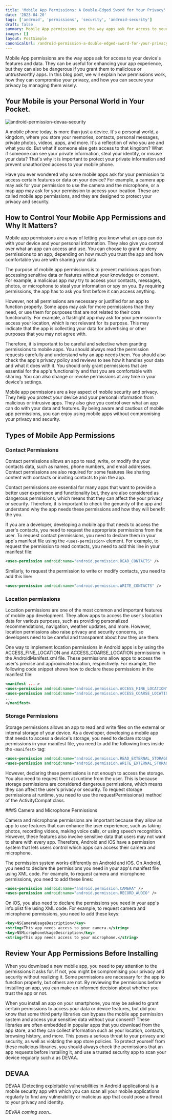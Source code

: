 ```yaml
---
title: 'Mobile App Permissions: A Double-Edged Sword for Your Privacy'
date: '2023-04-20'
tags: ['android', 'permissions', 'security', 'android-security']
draft: false
summary: Mobile App permissions are the way apps ask for access to your device's features and data. They can be useful for enhancing your app experience, but they can also be dangerous if you grant them to malicious or untrustworthy apps. In this blog post, we will explain how permissions work, how they can compromise your privacy, and how you can secure your privacy by managing them wisely.
images: []
layout: PostSimple
canonicalUrl: /android-permission-a-double-edged-sword-for-your-privacy
---
```


Mobile App permissions are the way apps ask for access to your device's features and data. They can be useful for enhancing your app experience, but they can also be dangerous if you grant them to malicious or untrustworthy apps. In this blog post, we will explain how permissions work, how they can compromise your privacy, and how you can secure your privacy by managing them wisely.

## Your Mobile is your Personal World in Your Pocket.

![android-permission-devaa-security](/static/images/2138.jpg)

A mobile phone today, is more than just a device. It's a personal world, a kingdom, where you store your memories, contacts, personal messages, private photos, videos, apps, and more. It's a reflection of who you are and what you do. But what if someone else gets access to that kingdom? What if someone can see your private information, steal your identity, or misuse your data? That's why it is important to protect your private information and prevent unauthorized access to your mobile phone.

Have you ever wondered why some mobile apps ask for your permission to access certain features or data on your device? For example, a camera app may ask for your permission to use the camera and the microphone, or a map app may ask for your permission to access your location. These are called mobile app permissions, and they are designed to protect your privacy and security.

## How to Control Your Mobile App Permissions and Why It Matters?

Mobile app permissions are a way of letting you know what an app can do with your device and your personal information. They also give you control over what an app can access and use. You can choose to grant or deny permissions to an app, depending on how much you trust the app and how comfortable you are with sharing your data.

The purpose of mobile app permissions is to prevent malicious apps from accessing sensitive data or features without your knowledge or consent. For example, a malicious app may try to access your contacts, messages, photos, or microphone to steal your information or spy on you. By requiring permissions, the app has to ask you first before it can access anything.

However, not all permissions are necessary or justified for an app to function properly. Some apps may ask for more permissions than they need, or use them for purposes that are not related to their core functionality. For example, a flashlight app may ask for your permission to access your location, which is not relevant for its purpose. This may indicate that the app is collecting your data for advertising or other purposes that you may not agree with.

Therefore, it is important to be careful and selective when granting permissions to mobile apps. You should always read the permission requests carefully and understand why an app needs them. You should also check the app's privacy policy and reviews to see how it handles your data and what it does with it. You should only grant permissions that are essential for the app's functionality and that you are comfortable with sharing. You can also change or revoke permissions at any time in your device's settings.

Mobile app permissions are a key aspect of mobile security and privacy. They help you protect your device and your personal information from malicious or intrusive apps. They also give you control over what an app can do with your data and features. By being aware and cautious of mobile app permissions, you can enjoy using mobile apps without compromising your privacy and security.

## Types of Mobile App Permissions

### Contact Permissions

Contact permissions allows an app to read, write, or modify the your contacts data, such as names, phone numbers, and email addresses. Contact permissions are also required for some features like sharing content with contacts or inviting contacts to join the app.

Contact permissions are essential for many apps that want to provide a better user experience and functionality but, they are also considered as dangerous permissions, which means that they can affect the your privacy or security. Therefore, it is important to check the genunity of the app and understand why the app needs these permissions and how they will benefit the you.

If you are a developer, developing a mobile app that needs to access the user's contacts, you need to request the appropriate permissions from the user.
To request contact permissions, you need to declare them in your app's manifest file using the `<uses-permission>` element. For example, to request the permission to read contacts, you need to add this line in your manifest file:

```xml
<uses-permission android:name="android.permission.READ_CONTACTS" />
```

Similarly, to request the permission to write or modify contacts, you need to add this line:

```xml
<uses-permission android:name="android.permission.WRITE_CONTACTS" />
```

### Location permissions

Location permissions are one of the most common and important features of mobile app development. They allow apps to access the user's location data for various purposes, such as providing personalized recommendations, navigation, weather updates, and more. However, location permissions also raise privacy and security concerns, so developers need to be careful and transparent about how they use them.

One way to implement location permissions in Android apps is by using the ACCESS_FINE_LOCATION and ACCESS_COARSE_LOCATION permissions in the AndroidManifest.xml file. These permissions allow apps to access the user's precise and approximate location, respectively. For example, the following code snippet shows how to declare these permissions in the manifest file:

```xml
<manifest ... >
<uses-permission android:name="android.permission.ACCESS_FINE_LOCATION" />
<uses-permission android:name="android.permission.ACCESS_COARSE_LOCATION" />
...
</manifest>
```

### Storage Permissions

Storage permissions allows an app to read and write files on the external or internal storage of your device.
As a developer, developing a mobile app that needs to access a device's storage, you need to declare storage permissions in your manifest file, you need to add the following lines inside the `<manifest>` tag:

```xml
<uses-permission android:name="android.permission.READ_EXTERNAL_STORAGE" />
<uses-permission android:name="android.permission.WRITE_EXTERNAL_STORAGE" />
```

However, declaring these permissions is not enough to access the storage. You also need to request them at runtime from the user. This is because storage permissions are considered dangerous permissions, which means they can affect the user's privacy or security. To request storage permissions at runtime, you need to use the requestPermissions() method of the ActivityCompat class.

###S Camera and Microphone Permissions

Camera and microphone permissions are important because they allow an app to use features that can enhance the user experience, such as taking photos, recording videos, making voice calls, or using speech recognition. However, these features also involve sensitive data that users may not want to share with every app. Therefore, Android and iOS have a permission system that lets users control which apps can access their camera and microphone.

The permission system works differently on Android and iOS. On Android, you need to declare the permissions you need in your app's manifest file using XML code. For example, to request camera and microphone permissions, you need to add these lines:

```xml
<uses-permission android:name="android.permission.CAMERA" />
<uses-permission android:name="android.permission.RECORD_AUDIO" />
```

On iOS, you also need to declare the permissions you need in your app's info.plist file using XML code. For example, to request camera and microphone permissions, you need to add these keys:

```xml
<key>NSCameraUsageDescription</key>
<string>This app needs access to your camera.</string>
<key>NSMicrophoneUsageDescription</key>
<string>This app needs access to your microphone.</string>
```

## Review Your App Permissions Before Installing

When you download a new mobile app, you need to pay attention to the permissions it asks for. If not, you might be compromising your privacy and security without realizing it. Some permissions are necessary for the app to function properly, but others are not. By reviewing the permissions before installing an app, you can make an informed decision about whether you trust the app or not.

When you install an app on your smartphone, you may be asked to grant certain permissions to access your data or device features, but did you know that some third party libraries can bypass the mobile app permission system and access your sensitive data without your consent? These libraries are often embedded in popular apps that you download from the app store, and they can collect information such as your location, contacts, browsing history, and more. This poses a serious threat to your privacy and security, as well as violating the app store policies. To protect yourself from these malicious libraries, you should always check the permissions that an app requests before installing it, and use a trusted security app to scan your device regularly such a as DEVAA.

## DEVAA

DEVAA (Detecting exploitable vulnerabilities in Android applications) is a mobile security app with which you can scan all your mobile applications regularly to find any vulnerability or malicious app that could pose a threat to your privacy and identity.

_DEVAA coming soon..._
